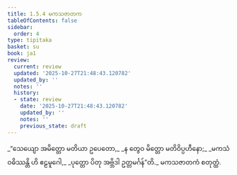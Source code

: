 ```yaml
---
title: 1.5.4 မကသဇာတက
tableOfContents: false
sidebar:
  order: 4
type: tipitaka
basket: su
book: ja1
review:
  current: review
  updated: '2025-10-27T21:48:43.120782'
  updated_by: ''
  notes: ''
  history:
  - state: review
    date: '2025-10-27T21:48:43.120782'
    updated_by: ''
    notes: ''
    previous_state: draft
---
```



<ReviewStatus review={frontmatter.review} showDetails={true} />

<HypothesisAnnotation frontmatter={frontmatter} />

<DynamicBreadcrumb />

<Division number="44" book="ja1" e="ch" v="22" p="11">

<Paragraph number="96" type="verses" book="ja1">
_“သေယျော အမိတ္တော မတိယာ ဥပေတော,_  
_န တွေဝ မိတ္တော မတိဝိပ္ပဟီနော;_  
_မကသံ ဝဓိဿန္တိ ဟိ ဧဠမူဂေါ,_  
_ပုတ္တော ပိတု အဗ္ဘိဒါ ဥတ္တမင်္ဂန်”တိ._  


</Paragraph>
</Division>

<Paragraph number="97" type="center" book="ja1">
မကသဇာတကံ စတုတ္ထံ.
</Paragraph>